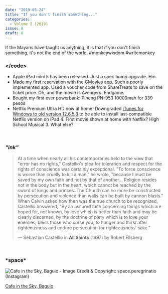 ```yaml
---
date: "2019-03-24"
title: "If you don't finish something..."
categories:
  - Volume I (2019)
issue: 8
draft: 0
---
```


If the Mayans have taught us anything, it is that if you don't finish something, it's not the end of the world. #monkeywisdom #writemonkey

### &lt;/code&gt;
- Apple iPad mini 5 has been released. Just a spec bump upgrade. Hm.
- Made my first reservation with the [GMovies][1] app. Such a poorly implemented app. Used a voucher code from ShareTreats to save on the ticket price. Oh, and the movie is Avengers: Endgame.
- Bought my first ever powerbank: Pineng PN-953 10000mah for 339 pesos
- Netflix Premium Ultra HD now at home! Downgraded [iTunes for Windows to old version 12.6.5.3][2] to be able to install last-compatible Netflix version on iPad 4. First movie shown at home with Netflix? High School Musical 3. What else?

<br />

### *"ink"*
> At a time when nearly all his contemporaries held to the view that "error has no rights," Castellio's plea for toleration and respect for the rights of conscience was certainly exceptional. "To force conscience is worse than cruelly to kill a man," he wrote, "because I must be saved by my own faith and not by that of another... Religion resides not in the body but in the heart, which cannot be reached by the sword of kings and princes. The Church can no more be constructed by persecution and violence than walls can be built by cannon blasts." When Calvin asked how then was the true church to be recognized, Castellio answered, "By an assured faith concerning things which are hoped for, not known, by love which is better than faith and may be clearly discerned, by the doctrine of piety which is to love your enemies, bless those who curse you, to hunger and thirst after righteousness and endure persecution for righteousness' sake."
> 
> &mdash; Sebastian Castellio in **All Saints** (1997) by Robert Ellsberg

<br />

### \***space**\*

![Cafe in the Sky, Baguio - Image Credit & Copyright: space.peregrinatio (Instagram)](./cafe-in-the-sky.jpg "Cafe in the Sky, Baguio - Image Credit & Copyright: space.peregrinatio (Instagram)")

<p class="image-caption"> 

[Cafe in the Sky, Baguio][space]

</p>



[space]:https://www.instagram.com/p/BwCcDs5AMBr/
[1]:https://www.gmovies.ph
[2]:https://support.apple.com/en-us/HT208079
